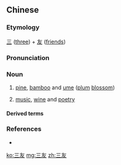 ==Chinese==
{{zh-forms}}

===Etymology===
[[三]] ([[three]]) + [[友]] ([[friend]]s)

===Pronunciation===
{{zh-pron
|m=sānyǒu
|cat=n
}}

===Noun===
{{zh-noun}}

# {{lb|zh|idiomatic}} [[pine]], [[bamboo]] and [[ume]] ([[plum]] [[blossom]])
# {{lb|zh|idiomatic}} [[music]], [[wine]] and [[poetry]]

====Derived terms====
{{zh-der|歲寒三友}}

===References===
* {{cite-book
|last=
|first=
|authorlink=
|coauthors=
|year=2007
|title=[[w:Hanyu Da Cidian|Hanyu Da Cidian 3.0]]
|language=Mandarin
|publisher=[[w:Commercial Press|Commercial Press]]
|location=[[Hong Kong]]
}}

[[ko:三友]]
[[mg:三友]]
[[zh:三友]]